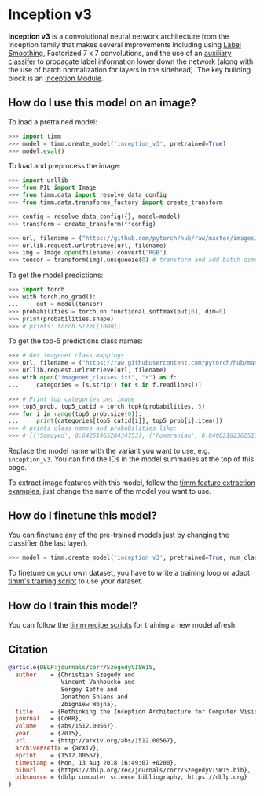 # Inception v3

**Inception v3** is a convolutional neural network architecture from the Inception family that makes several improvements including using [Label Smoothing](https://paperswithcode.com/method/label-smoothing), Factorized 7 x 7 convolutions, and the use of an [auxiliary classifer](https://paperswithcode.com/method/auxiliary-classifier) to propagate label information lower down the network (along with the use of batch normalization for layers in the sidehead). The key building block is an [Inception Module](https://paperswithcode.com/method/inception-v3-module).

## How do I use this model on an image?

To load a pretrained model:

```py
>>> import timm
>>> model = timm.create_model('inception_v3', pretrained=True)
>>> model.eval()
```

To load and preprocess the image:

```py 
>>> import urllib
>>> from PIL import Image
>>> from timm.data import resolve_data_config
>>> from timm.data.transforms_factory import create_transform

>>> config = resolve_data_config({}, model=model)
>>> transform = create_transform(**config)

>>> url, filename = ("https://github.com/pytorch/hub/raw/master/images/dog.jpg", "dog.jpg")
>>> urllib.request.urlretrieve(url, filename)
>>> img = Image.open(filename).convert('RGB')
>>> tensor = transform(img).unsqueeze(0) # transform and add batch dimension
```

To get the model predictions:

```py
>>> import torch
>>> with torch.no_grad():
...     out = model(tensor)
>>> probabilities = torch.nn.functional.softmax(out[0], dim=0)
>>> print(probabilities.shape)
>>> # prints: torch.Size([1000])
```

To get the top-5 predictions class names:

```py
>>> # Get imagenet class mappings
>>> url, filename = ("https://raw.githubusercontent.com/pytorch/hub/master/imagenet_classes.txt", "imagenet_classes.txt")
>>> urllib.request.urlretrieve(url, filename) 
>>> with open("imagenet_classes.txt", "r") as f:
...     categories = [s.strip() for s in f.readlines()]

>>> # Print top categories per image
>>> top5_prob, top5_catid = torch.topk(probabilities, 5)
>>> for i in range(top5_prob.size(0)):
...     print(categories[top5_catid[i]], top5_prob[i].item())
>>> # prints class names and probabilities like:
>>> # [('Samoyed', 0.6425196528434753), ('Pomeranian', 0.04062102362513542), ('keeshond', 0.03186424449086189), ('white wolf', 0.01739676296710968), ('Eskimo dog', 0.011717947199940681)]
```

Replace the model name with the variant you want to use, e.g. `inception_v3`. You can find the IDs in the model summaries at the top of this page.

To extract image features with this model, follow the [timm feature extraction examples](https://rwightman.github.io/pytorch-image-models/feature_extraction/), just change the name of the model you want to use.

## How do I finetune this model?

You can finetune any of the pre-trained models just by changing the classifier (the last layer).

```py
>>> model = timm.create_model('inception_v3', pretrained=True, num_classes=NUM_FINETUNE_CLASSES)
```
To finetune on your own dataset, you have to write a training loop or adapt [timm's training
script](https://github.com/rwightman/pytorch-image-models/blob/master/train.py) to use your dataset.

## How do I train this model?

You can follow the [timm recipe scripts](scripts) for training a new model afresh.

## Citation

```BibTeX
@article{DBLP:journals/corr/SzegedyVISW15,
  author    = {Christian Szegedy and
               Vincent Vanhoucke and
               Sergey Ioffe and
               Jonathon Shlens and
               Zbigniew Wojna},
  title     = {Rethinking the Inception Architecture for Computer Vision},
  journal   = {CoRR},
  volume    = {abs/1512.00567},
  year      = {2015},
  url       = {http://arxiv.org/abs/1512.00567},
  archivePrefix = {arXiv},
  eprint    = {1512.00567},
  timestamp = {Mon, 13 Aug 2018 16:49:07 +0200},
  biburl    = {https://dblp.org/rec/journals/corr/SzegedyVISW15.bib},
  bibsource = {dblp computer science bibliography, https://dblp.org}
}
```

<!--
Type: model-index
Collections:
- Name: Inception v3
  Paper:
    Title: Rethinking the Inception Architecture for Computer Vision
    URL: https://paperswithcode.com/paper/rethinking-the-inception-architecture-for
Models:
- Name: inception_v3
  In Collection: Inception v3
  Metadata:
    FLOPs: 7352418880
    Parameters: 23830000
    File Size: 108857766
    Architecture:
    - 1x1 Convolution
    - Auxiliary Classifier
    - Average Pooling
    - Average Pooling
    - Batch Normalization
    - Convolution
    - Dense Connections
    - Dropout
    - Inception-v3 Module
    - Max Pooling
    - ReLU
    - Softmax
    Tasks:
    - Image Classification
    Training Techniques:
    - Gradient Clipping
    - Label Smoothing
    - RMSProp
    - Weight Decay
    Training Data:
    - ImageNet
    Training Resources: 50x NVIDIA Kepler GPUs
    ID: inception_v3
    LR: 0.045
    Dropout: 0.2
    Crop Pct: '0.875'
    Momentum: 0.9
    Image Size: '299'
    Interpolation: bicubic
  Code: https://github.com/rwightman/pytorch-image-models/blob/d8e69206be253892b2956341fea09fdebfaae4e3/timm/models/inception_v3.py#L442
  Weights: https://download.pytorch.org/models/inception_v3_google-1a9a5a14.pth
  Results:
  - Task: Image Classification
    Dataset: ImageNet
    Metrics:
      Top 1 Accuracy: 77.46%
      Top 5 Accuracy: 93.48%
-->